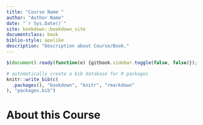 ```yaml
---
title: "Course Name "
author: "Author Name"
date: "`r Sys.Date()`"
site: bookdown::bookdown_site
documentclass: book
biblio-style: apalike
description: "Description about Course/Book."
---
```


```js
$(document).ready(function(e) {gitbook.sidebar.toggle(false, false)});
```

```r
# automatically create a bib database for R packages
knitr::write_bib(c(
  .packages(), "bookdown", "knitr", "rmarkdown"
), "packages.bib")
```

# About this Course {-}
